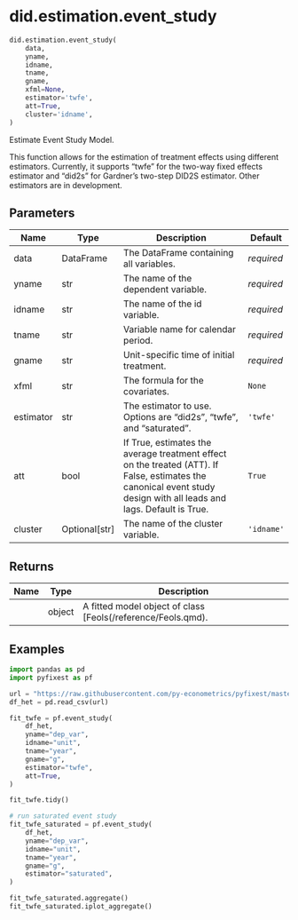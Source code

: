 # did.estimation.event_study { #pyfixest.did.estimation.event_study }

```python
did.estimation.event_study(
    data,
    yname,
    idname,
    tname,
    gname,
    xfml=None,
    estimator='twfe',
    att=True,
    cluster='idname',
)
```

Estimate Event Study Model.

This function allows for the estimation of treatment effects using different
estimators. Currently, it supports "twfe" for the two-way fixed effects
estimator and "did2s" for Gardner's two-step DID2S estimator. Other estimators
are in development.

## Parameters {.doc-section .doc-section-parameters}

| Name      | Type            | Description                                                                                                                                                          | Default    |
|-----------|-----------------|----------------------------------------------------------------------------------------------------------------------------------------------------------------------|------------|
| data      | DataFrame       | The DataFrame containing all variables.                                                                                                                              | _required_ |
| yname     | str             | The name of the dependent variable.                                                                                                                                  | _required_ |
| idname    | str             | The name of the id variable.                                                                                                                                         | _required_ |
| tname     | str             | Variable name for calendar period.                                                                                                                                   | _required_ |
| gname     | str             | Unit-specific time of initial treatment.                                                                                                                             | _required_ |
| xfml      | str             | The formula for the covariates.                                                                                                                                      | `None`     |
| estimator | str             | The estimator to use. Options are "did2s", "twfe", and "saturated".                                                                                                  | `'twfe'`   |
| att       | bool            | If True, estimates the average treatment effect on the treated (ATT). If False, estimates the canonical event study design with all leads and lags. Default is True. | `True`     |
| cluster   | Optional\[str\] | The name of the cluster variable.                                                                                                                                    | `'idname'` |

## Returns {.doc-section .doc-section-returns}

| Name   | Type   | Description                                                  |
|--------|--------|--------------------------------------------------------------|
|        | object | A fitted model object of class [Feols(/reference/Feols.qmd). |

## Examples {.doc-section .doc-section-examples}

```{python}
import pandas as pd
import pyfixest as pf

url = "https://raw.githubusercontent.com/py-econometrics/pyfixest/master/pyfixest/did/data/df_het.csv"
df_het = pd.read_csv(url)

fit_twfe = pf.event_study(
    df_het,
    yname="dep_var",
    idname="unit",
    tname="year",
    gname="g",
    estimator="twfe",
    att=True,
)

fit_twfe.tidy()

# run saturated event study
fit_twfe_saturated = pf.event_study(
    df_het,
    yname="dep_var",
    idname="unit",
    tname="year",
    gname="g",
    estimator="saturated",
)

fit_twfe_saturated.aggregate()
fit_twfe_saturated.iplot_aggregate()
```